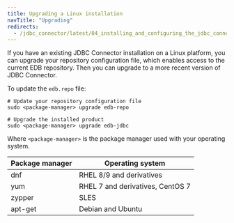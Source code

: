 ```yaml
---
title: Upgrading a Linux installation
navTitle: "Upgrading"
redirects:
  - /jdbc_connector/latest/04_installing_and_configuring_the_jdbc_connector/13_upgrading_rpm_install/
---
```


If you have an existing JDBC Connector installation on a Linux platform, you can upgrade your repository configuration file, which enables access to the current EDB repository. Then you can upgrade to a more recent version of JDBC Connector.

To update the `edb.repo` file:

```shell
# Update your repository configuration file
sudo <package-manager> upgrade edb-repo

# Upgrade the installed product
sudo <package-manager> upgrade edb-jdbc
```

Where `<package-manager>` is the package manager used with your operating system.

  | Package manager |         Operating system         |
  | --------------- | -------------------------------- |
  | dnf             | RHEL 8/9 and derivatives         |
  | yum             | RHEL 7 and derivatives, CentOS 7 |
  | zypper          | SLES                             |
  | apt-get         | Debian and Ubuntu                |
